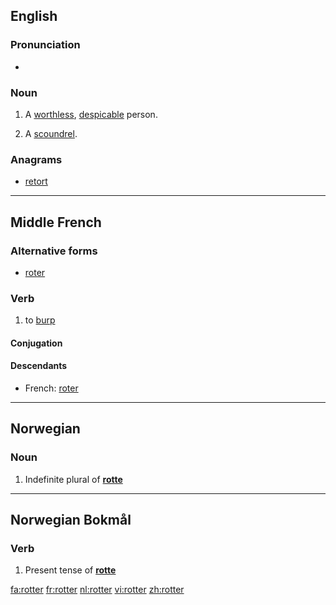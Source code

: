 ==English==

===Pronunciation===
* {{rhymes|ɒtə(r)}}

===Noun===
{{en-noun}}

# A [[worthless]], [[despicable]] person.
# {{British|slang}} A [[scoundrel]].

===Anagrams===
* [[retort#English|retort]]

----

==Middle French==

===Alternative forms===
* [[roter]]

===Verb===
{{infl|frm|verb}}

# to [[burp]]

====Conjugation====
{{frm-conj-er|rott}}

====Descendants====
* French: [[roter]]

----

==Norwegian==

===Noun===
{{infl|no|noun form}}

# Indefinite plural of '''[[rotte]]'''

----

==Norwegian Bokmål==

===Verb===
{{infl|nb|verb form}}

# Present tense of '''[[rotte]]'''

[[fa:rotter]]
[[fr:rotter]]
[[nl:rotter]]
[[vi:rotter]]
[[zh:rotter]]